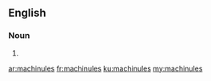 ==English==

===Noun===
{{head|en|noun plural form}}

# {{plural of|machinule|lang=en}}

[[ar:machinules]]
[[fr:machinules]]
[[ku:machinules]]
[[my:machinules]]